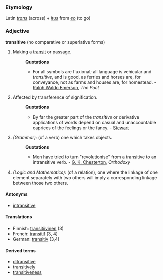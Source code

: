 ===Etymology===
Latin ''[[trans]]'' (across) + ''[[itus]]'' from ''[[eo]]'' (to go)

===Adjective===
'''transitive''' (no comparative or superlative forms)

#Making a [[transit]] or passage.
#:'''Quotations'''
#:*For all symbols are fluxional; all language is vehicular and ''transitive'', and is good, as ferries and horses are, for conveyance, not as farms and houses are, for homestead. - [[Ralph Waldo Emerson]], ''The Poet''
#Affected by transference of signification.
#:'''Quotations'''
#:*By far the greater part of the ''transitive'' or derivative applications of words depend on casual and unaccountable caprices of the feelings or the fancy. - [[Stewart]] 
#''(Grammar):'' (of a verb) one which takes objects.
#:'''Quotations'''
#:*Men have tried to turn "revolutionise" from a transitive to an intransitive verb. - [[G. K. Chesterton]], ''Orthodoxy''
#''(Logic and Mathematics):'' (of a relation), one where the linkage of one element separately with two others will imply a corresponding linkage between those two others.

====Antonyms====
*[[intransitive]]

====Translations====
*Finnish: [[transitiivinen]] (3)
*French: [[transitif]] (3, 4)
*German: [[transitiv]] (3,4)

====Derived terms====
*[[ditransitive]]
*[[transitively]]
*[[transitiveness]]